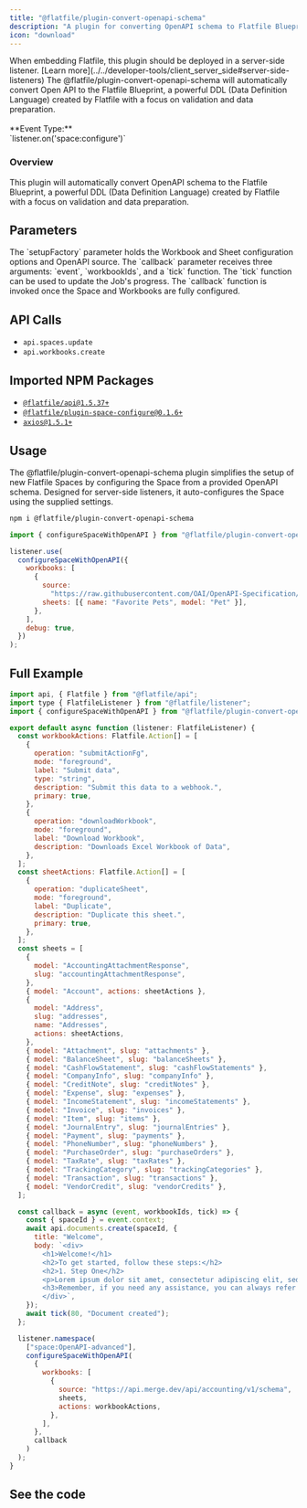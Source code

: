 ```yaml
---
title: "@flatfile/plugin-convert-openapi-schema"
description: "A plugin for converting OpenAPI schema to Flatfile Blueprint."
icon: "download"
---
```


<Warning>
  When embedding Flatfile, this plugin should be deployed in a server-side
  listener. [Learn
  more](../../developer-tools/client_server_side#server-side-listeners)
</Warning>

<CardGroup cols={1}>
  <Card title="@flatfile/plugin-convert-openapi-schema" icon="download">
    The @flatfile/plugin-convert-openapi-schema will automatically convert Open
    API to the Flatfile Blueprint, a powerful DDL (Data Definition Language)
    created by Flatfile with a focus on validation and data preparation.
    <br />
    <br />
    **Event Type:**
    <br />
    `listener.on('space:configure')`
  </Card>
</CardGroup>

### Overview

This plugin will automatically convert OpenAPI schema to the Flatfile Blueprint, a powerful DDL (Data Definition Language) created by Flatfile with a focus on validation and data preparation.

## Parameters

<ParamField path="setupFactory" type="OpenAPISetupFactory" required>
  The `setupFactory` parameter holds the Workbook and Sheet configuration
  options and OpenAPI source.
</ParamField>

<ParamField path="callback" type="function">
  The `callback` parameter receives three arguments: `event`, `workbookIds`, and
  a `tick` function. The `tick` function can be used to update the Job's
  progress. The `callback` function is invoked once the Space and Workbooks are
  fully configured.
</ParamField>

## API Calls

- `api.spaces.update`
- `api.workbooks.create`

## Imported NPM Packages

- [`@flatfile/api@1.5.37+`](https://npmjs.com/package/@flatfile/api)
- [`@flatfile/plugin-space-configure@0.1.6+`](https://npmjs.com/package/@flatfile/plugin-space-configure)
- [`axios@1.5.1+`](https://npmjs.com/package/axios)

## Usage

The @flatfile/plugin-convert-openapi-schema plugin simplifies the setup of new Flatfile Spaces by configuring the Space from a provided OpenAPI schema.
Designed for server-side listeners, it auto-configures the Space using the supplied settings.

```bash install
npm i @flatfile/plugin-convert-openapi-schema
```

```js import
import { configureSpaceWithOpenAPI } from "@flatfile/plugin-convert-openapi-schema";
```

```js listener.js
listener.use(
  configureSpaceWithOpenAPI({
    workbooks: [
      {
        source:
          "https://raw.githubusercontent.com/OAI/OpenAPI-Specification/main/examples/v3.1/webhook-example.json",
        sheets: [{ name: "Favorite Pets", model: "Pet" }],
      },
    ],
    debug: true,
  })
);
```

## Full Example

```js listener.js
import api, { Flatfile } from "@flatfile/api";
import type { FlatfileListener } from "@flatfile/listener";
import { configureSpaceWithOpenAPI } from "@flatfile/plugin-convert-openapi-schema";

export default async function (listener: FlatfileListener) {
  const workbookActions: Flatfile.Action[] = [
    {
      operation: "submitActionFg",
      mode: "foreground",
      label: "Submit data",
      type: "string",
      description: "Submit this data to a webhook.",
      primary: true,
    },
    {
      operation: "downloadWorkbook",
      mode: "foreground",
      label: "Download Workbook",
      description: "Downloads Excel Workbook of Data",
    },
  ];
  const sheetActions: Flatfile.Action[] = [
    {
      operation: "duplicateSheet",
      mode: "foreground",
      label: "Duplicate",
      description: "Duplicate this sheet.",
      primary: true,
    },
  ];
  const sheets = [
    {
      model: "AccountingAttachmentResponse",
      slug: "accountingAttachmentResponse",
    },
    { model: "Account", actions: sheetActions },
    {
      model: "Address",
      slug: "addresses",
      name: "Addresses",
      actions: sheetActions,
    },
    { model: "Attachment", slug: "attachments" },
    { model: "BalanceSheet", slug: "balanceSheets" },
    { model: "CashFlowStatement", slug: "cashFlowStatements" },
    { model: "CompanyInfo", slug: "companyInfo" },
    { model: "CreditNote", slug: "creditNotes" },
    { model: "Expense", slug: "expenses" },
    { model: "IncomeStatement", slug: "incomeStatements" },
    { model: "Invoice", slug: "invoices" },
    { model: "Item", slug: "items" },
    { model: "JournalEntry", slug: "journalEntries" },
    { model: "Payment", slug: "payments" },
    { model: "PhoneNumber", slug: "phoneNumbers" },
    { model: "PurchaseOrder", slug: "purchaseOrders" },
    { model: "TaxRate", slug: "taxRates" },
    { model: "TrackingCategory", slug: "trackingCategories" },
    { model: "Transaction", slug: "transactions" },
    { model: "VendorCredit", slug: "vendorCredits" },
  ];

  const callback = async (event, workbookIds, tick) => {
    const { spaceId } = event.context;
    await api.documents.create(spaceId, {
      title: "Welcome",
      body: `<div>
        <h1>Welcome!</h1>
        <h2>To get started, follow these steps:</h2>
        <h2>1. Step One</h2>
        <p>Lorem ipsum dolor sit amet, consectetur adipiscing elit, sed do eiusmod tempor incididunt ut labore et dolore magna aliqua. Ut enim ad minim veniam, quis nostrud exercitation ullamco laboris nisi ut aliquip ex ea commodo consequat. Duis aute irure dolor in reprehenderit in voluptate velit esse cillum dolore eu fugiat nulla pariatur.</p>
        <h3>Remember, if you need any assistance, you can always refer back to this page by clicking "Welcome" in the left-hand sidebar!</h3>
        </div>`,
    });
    await tick(80, "Document created");
  };

  listener.namespace(
    ["space:OpenAPI-advanced"],
    configureSpaceWithOpenAPI(
      {
        workbooks: [
          {
            source: "https://api.merge.dev/api/accounting/v1/schema",
            sheets,
            actions: workbookActions,
          },
        ],
      },
      callback
    )
  );
}
```

## See the code

<CardGroup cols={2}>
  <Card
    title="@flatfile/plugin-convert-openapi-schema"
    href="https://github.com/FlatFilers/flatfile-plugins/tree/main/plugins/openapi-schema"
    icon="github"
  ></Card>
</CardGroup>
